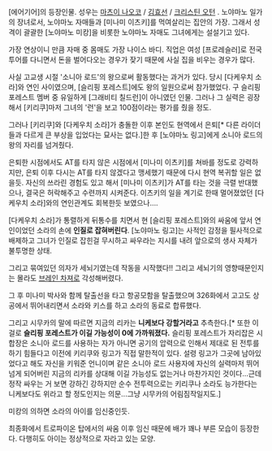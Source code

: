 [에어기어]의 등장인물. 성우는 [[마츠이 나오코]] / [[김효선]] / [[크리스틴 오턴]] . 노야마노 일가의 장녀로서, 노야마노 자매들과 [미나미 이츠키]를 먹여살리는 집안의 가장. 그래서 성격이 괄괄한 [노야마노 미캉]을 비롯한 노야마노 자매도 그녀에게는 설설기고 있다.

가장 연상이니 만큼 자매 중 몸매도 가장 나이스 바디. 직업은 여성 [프로레슬러]로 전국 투어를 다니면서 돈을 벌어다오는 경우가 잦기 때문에 사실 집을 비우는 경우가 많다. 

사실 고교생 시절 '소니아 로드'의 왕으로써 활동했다는 과거가 있다. 당시 [다케우치 소라]와 연인 사이였으며, [슬리핑 포레스트]에도 왕의 일원으로써 참가했었다. 구 슬리핑 포레스트 멤버 중 유일하게 [그래비티 칠드런]이 아니였던 인물. 그러나 그 실력은 굉장해서 [키리쿠]마저 그녀의 '런'을 보고 100점이라는 평가를 줬을 정도.

그러나 [키리쿠]와 [다케우치 소라]가 충돌한 이후 본인도 현역에서 은퇴[* 다른 라이더들과 다르게 큰 부상을 입었다는 묘사는 없다.]한 후 [노야마노 링고]에게 소니아 로드의 왕의 자리를 넘겨줬다. 

은퇴한 시점에서도 AT를 타지 않은 시점에서 [미나미 이츠키]를 쳐바를 정도로 강력하지만, 은퇴 이후 다시는 AT를 타지 않겠다고 맹세했기 때문에 다시 현역 복귀할 일은 없을듯. 자신의 쓰라린 경험도 있고 해서 [미나미 이츠키]가 AT를 타는 것을 극렬 반대했으나, 결국은 허락해주고 수련까지 시켜준다. 이츠키의 일을 계기로 한때 멀어졌었던 [다케우치 소라]와의 연인관계도 회복한듯 보였으나….

[다케우치 소라]가 통렬하게 뒤통수를 치면서 현 [슬리핑 포레스트]와의 싸움에 앞서 연인이었던 소라의 손에 '''인질로 잡혀버린다'''. [노야마노 링고]는 사적인 감정을 필사적으로 배제하고 그녀가 인질로 잡힌걸 무시하고 싸우라는 지시를 내려 앞으로의 생사 자체가 불투명한 상태. 

그리고 묶여있던 의자가 세뇌기였는데 작동을 시작했다!! 그리고 세뇌기의 영향때문인지는 몰라도 [[브레인 차져]]로 각성해버렸다.

그 후 미나미 박사와 함께 탈출선을 타고 항공모함을 탈출했으며 326화에서 고고도 상공에서 뛰어내리면서 소라와 키스를 하고 소라의 동료로 합류했다.

그리고 시무카의 말에 따르면 지금의 리카는 '''니케보다 강할거라고''' 추측한다.[* 또한 이걸로 '''슬리핑 포레스트가 이길 가능성이 0에 가까워졌다.''' 슬리핑 포레스트가 자리잡은 시합장은 소니아 로드를 사용하는 자가 아니면 공기의 압력으로 인해서 제대로 된 전투를 하기 힘들다고 이전에 키리쿠와 링고가 직접 말한적이 있다. 설령 링고가 그곳에 남아있었다고 해도 자신을 키워준 언니이며 같은 소니아 로드 사용자에 자신의 실력마저 뛰어넘게 되어버린 지금의 리카를 상대해 이길 가능성도 없는거나 마찬가지인 것이다...근데 정작 싸우는 거 보면 강하긴 강하지만 순수 전투력으로는 키리쿠나 소라도 능가한다는 니케보다도 위라고 할 정도인지는 의문...그냥 시무카의 어림짐작일지도.]

미캉의 의하면 소라의 아이를 임신중인듯.

최종화에서 트로파이온 탑에서의 싸움 이후 임신 때문에 배가 꽤나 부른 모습이 등장한다. 다행히도 아이는 정상적으로 자라고 있는 모양.
 
